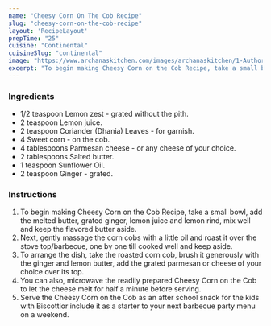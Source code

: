---
name: "Cheesy Corn On The Cob Recipe"
slug: "cheesy-corn-on-the-cob-recipe"
layout: 'RecipeLayout'
prepTime: "25"
cuisine: "Continental"
cuisineSlug: "continental"
image: "https://www.archanaskitchen.com/images/archanaskitchen/1-Author/Nithya_Anantham/Cheesy_Corn_on_the_Cob_Recipe.jpg"
excerpt: "To begin making Cheesy Corn on the Cob Recipe, take a small bowl, add the melted butter, grated ginger, lemon juice and lemon rind, mix well and keep the flavored butter aside"
---

### Ingredients

- 1/2 teaspoon Lemon zest - grated without the pith.
- 2 teaspoon Lemon juice.
- 2 teaspoon Coriander (Dhania) Leaves - for garnish.
- 4 Sweet corn - on the cob.
- 4 tablespoons Parmesan cheese - or any cheese of your choice.
- 2 tablespoons Salted butter.
- 1 teaspoon Sunflower Oil.
- 2 teaspoon Ginger - grated.

### Instructions

1. To begin making Cheesy Corn on the Cob Recipe, take a small bowl, add the melted butter, grated ginger, lemon juice and lemon rind, mix well and keep the flavored butter aside.
1. Next, gently massage the corn cobs with a little oil and roast it over the stove top/barbecue, one by one till cooked well and keep aside.
1. To arrange the dish, take the roasted corn cob, brush it generously with the ginger and lemon butter, add the grated parmesan or cheese of your choice over its top.
1. You can also, microwave the readily prepared Cheesy Corn on the Cob to let the cheese melt for half a minute before serving.
1. Serve the Cheesy Corn on the Cob as an after school snack for the kids with Biscottior include it as a starter to your next barbecue party menu on a weekend.
